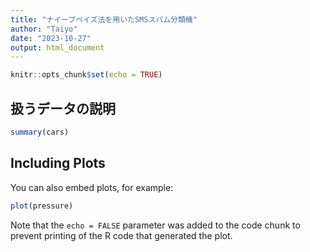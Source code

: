 ```yaml
---
title: "ナイーブベイズ法を用いたSMSスパム分類機"
author: "Taiyo"
date: "2023-10-27"
output: html_document
---
```


```r
knitr::opts_chunk$set(echo = TRUE)
```

## 扱うデータの説明



```r
summary(cars)
```

## Including Plots

You can also embed plots, for example:

```r
plot(pressure)
```

Note that the `echo = FALSE` parameter was added to the code chunk to prevent printing of the R code that generated the plot.
